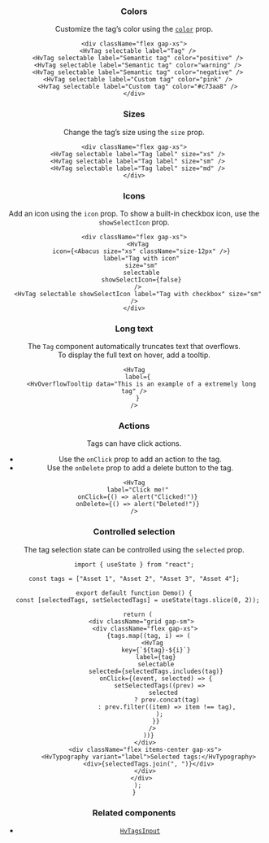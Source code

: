

<Header
  params={{ name: "Tag", classes }}
  Component={HvTag}
  componentName="HvTag"
  controls={{
    label: { defaultValue: "Tag label" },
    color: { defaultValue: "positive", type: "color" },
    disabled: { defaultValue: false },
    selectable: { defaultValue: false },
  }}
/>

### Colors

Customize the tag’s color using the [`color`](/docs/styling#color-prop) prop.

```tsx live
<div className="flex gap-xs">
  <HvTag selectable label="Tag" />
  <HvTag selectable label="Semantic tag" color="positive" />
  <HvTag selectable label="Semantic tag" color="warning" />
  <HvTag selectable label="Semantic tag" color="negative" />
  <HvTag selectable label="Custom tag" color="pink" />
  <HvTag selectable label="Custom tag" color="#c73aa8" />
</div>
```

### Sizes

Change the tag’s size using the `size` prop.

```tsx live
<div className="flex gap-xs">
  <HvTag selectable label="Tag label" size="xs" />
  <HvTag selectable label="Tag label" size="sm" />
  <HvTag selectable label="Tag label" size="md" />
</div>
```

### Icons

Add an icon using the `icon` prop. To show a built-in checkbox icon, use the `showSelectIcon` prop.

```tsx live
<div className="flex gap-xs">
  <HvTag
    icon={<Abacus size="xs" className="size-12px" />}
    label="Tag with icon"
    size="sm"
    selectable
    showSelectIcon={false}
  />
  <HvTag selectable showSelectIcon label="Tag with checkbox" size="sm" />
</div>
```

### Long text

The `Tag` component automatically truncates text that overflows.  
To display the full text on hover, add a tooltip.

```tsx live
<HvTag
  label={
    <HvOverflowTooltip data="This is an example of a extremely long tag" />
  }
/>
```

### Actions

Tags can have click actions.

- Use the `onClick` prop to add an action to the tag.
- Use the `onDelete` prop to add a delete button to the tag.

```tsx live
<HvTag
  label="Click me!"
  onClick={() => alert("Clicked!")}
  onDelete={() => alert("Deleted!")}
/>
```

### Controlled selection

The tag selection state can be controlled using the `selected` prop.

```tsx live
import { useState } from "react";

const tags = ["Asset 1", "Asset 2", "Asset 3", "Asset 4"];

export default function Demo() {
  const [selectedTags, setSelectedTags] = useState(tags.slice(0, 2));

  return (
    <div className="grid gap-sm">
      <div className="flex gap-xs">
        {tags.map((tag, i) => (
          <HvTag
            key={`${tag}-${i}`}
            label={tag}
            selectable
            selected={selectedTags.includes(tag)}
            onClick={(event, selected) => {
              setSelectedTags((prev) =>
                selected
                  ? prev.concat(tag)
                  : prev.filter((item) => item !== tag),
              );
            }}
          />
        ))}
      </div>
      <div className="flex items-center gap-xs">
        <HvTypography variant="label">Selected tags:</HvTypography>
        <div>{selectedTags.join(", ")}</div>
      </div>
    </div>
  );
}
```

### Related components

- [`HvTagsInput`](/components/tags-input)
